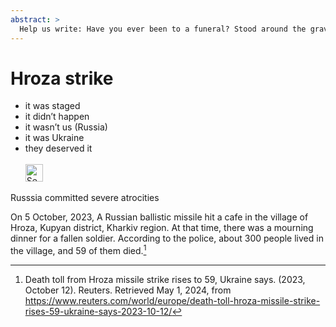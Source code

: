```yaml
---
abstract: > 
  Help us write: Have you ever been to a funeral? Stood around the grave? When the rockets hit? How Russia honors the dead and kills the living. In Hroza.
---
```


# Hroza strike {#sec-denial-hroza}


::: {.callout-caution title="Myth"}
- it was staged
- it didn't happen
- it wasn't us (Russia)
- it was Ukraine
- they deserved it
[<br></br>![Search for topic in EUvsDisinfo](../all_common_img/EUvsDisinfo_400x240.jpg){height=2em}](https://euvsdisinfo.eu/disinformation-cases/?text=Bucha&sort=relevance)
:::

::: {.callout-tip title="Truth"}
Russsia committed severe atrocities
:::


On 5 October, 2023, A Russian ballistic missile hit a cafe in the village of Hroza, Kupyan district, Kharkiv region. At that time, there was a mourning dinner for a fallen soldier. According to the police, about 300 people lived in the village, and  59 of them died.[^denial-hroza-1]

[^denial-hroza-1]:  Death toll from Hroza missile strike rises to 59, Ukraine says. (2023, October 12). Reuters. Retrieved May 1, 2024, from [https://www.reuters.com/world/europe/death-toll-hroza-missile-strike-rises-59-ukraine-says-2023-10-12/](https://www.reuters.com/world/europe/death-toll-hroza-missile-strike-rises-59-ukraine-says-2023-10-12/)

